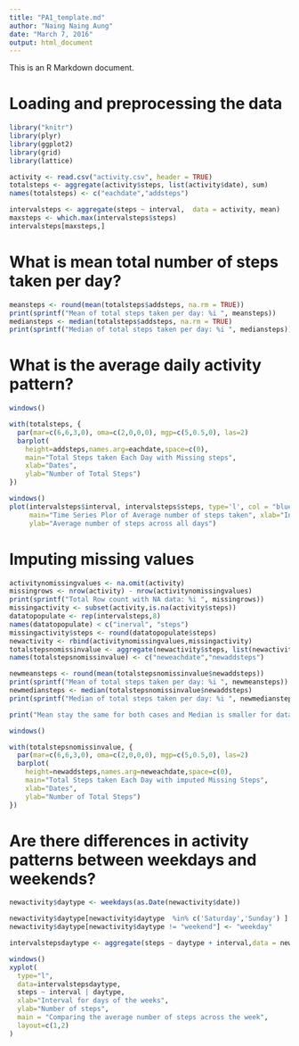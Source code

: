 ---
title: "PA1_template.md"
author: "Naing Naing Aung"
date: "March 7, 2016"
output: html_document
---

This is an R Markdown document. 

# Loading and preprocessing the data
```{r}
library("knitr")
library(plyr)
library(ggplot2)
library(grid)
library(lattice)

activity <- read.csv("activity.csv", header = TRUE)
totalsteps <- aggregate(activity$steps, list(activity$date), sum)
names(totalsteps) <- c("eachdate","addsteps")

intervalsteps <- aggregate(steps ~ interval,  data = activity, mean)
maxsteps <- which.max(intervalsteps$steps)
intervalsteps[maxsteps,]
```

# What is mean total number of steps taken per day?
```{r}
meansteps <- round(mean(totalsteps$addsteps, na.rm = TRUE))
print(sprintf("Mean of total steps taken per day: %i ", meansteps))
mediansteps <- median(totalsteps$addsteps, na.rm = TRUE)
print(sprintf("Median of total steps taken per day: %i ", mediansteps))
```

# What is the average daily activity pattern?
```{r, echo=TRUE}
windows()

with(totalsteps, {
  par(mar=c(6,6,3,0), oma=c(2,0,0,0), mgp=c(5,0.5,0), las=2)
  barplot(
    height=addsteps,names.arg=eachdate,space=c(0),
    main="Total Steps taken Each Day with Missing steps",
    xlab="Dates",
    ylab="Number of Total Steps")
})
```
```{r, echo=TRUE}
windows()
plot(intervalsteps$interval, intervalsteps$steps, type='l', col = "blue",
     main="Time Series Plor of Average number of steps taken", xlab="Interval (5-mins)", 
     ylab="Average number of steps across all days")
```

# Imputing missing values
```{r}
activitynomissingvalues <- na.omit(activity)
missingrows <- nrow(activity) - nrow(activitynomissingvalues)
print(sprintf("Total Row count with NA data: %i ", missingrows))
missingactivity <- subset(activity,is.na(activity$steps))
datatopopulate <- rep(intervalsteps,8)
names(datatopopulate) < c("inerval", "steps")
missingactivity$steps <- round(datatopopulate$steps)
newactivity <- rbind(activitynomissingvalues,missingactivity)
totalstepsnomissinvalue <- aggregate(newactivity$steps, list(newactivity$date), sum)
names(totalstepsnomissinvalue) <- c("neweachdate","newaddsteps")

newmeansteps <- round(mean(totalstepsnomissinvalue$newaddsteps))
print(sprintf("Mean of total steps taken per day: %i ", newmeansteps))
newmediansteps <- median(totalstepsnomissinvalue$newaddsteps)
print(sprintf("Median of total steps taken per day: %i ", newmediansteps))

print("Mean stay the same for both cases and Median is smaller for data without missing value")
```


```{r, echo=TRUE}
windows()

with(totalstepsnomissinvalue, {
  par(mar=c(6,6,3,0), oma=c(2,0,0,0), mgp=c(5,0.5,0), las=2)
  barplot(
    height=newaddsteps,names.arg=neweachdate,space=c(0),
    main="Total Steps taken Each Day with imputed Missing Steps",
    xlab="Dates",
    ylab="Number of Total Steps")
})
```


# Are there differences in activity patterns between weekdays and weekends?
```{r}
newactivity$daytype <- weekdays(as.Date(newactivity$date))

newactivity$daytype[newactivity$daytype  %in% c('Saturday','Sunday') ] <- "weekend"
newactivity$daytype[newactivity$daytype != "weekend"] <- "weekday"

intervalstepsdaytype <- aggregate(steps ~ daytype + interval,data = newactivity,mean)
```

```{r, echo=TRUE}

windows()
xyplot(
  type="l",
  data=intervalstepsdaytype,
  steps ~ interval | daytype,
  xlab="Interval for days of the weeks",
  ylab="Number of steps",
  main = "Comparing the average number of steps across the week",
  layout=c(1,2)
)
```























